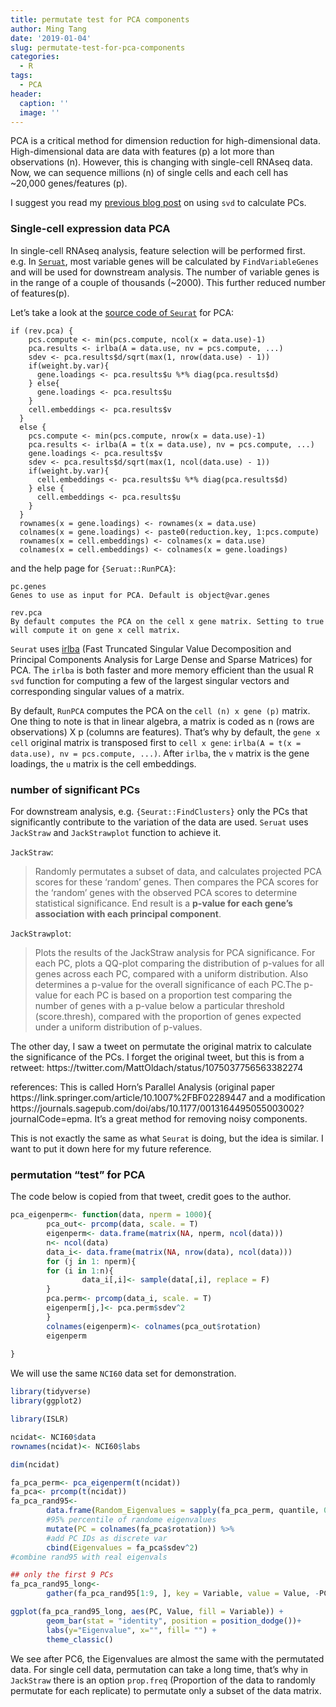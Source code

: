 ```yaml
---
title: permutate test for PCA components
author: Ming Tang
date: '2019-01-04'
slug: permutate-test-for-pca-components
categories:
  - R
tags:
  - PCA
header:
  caption: ''
  image: ''
---
```


PCA is a critical method for dimension reduction for high-dimensional data. 
High-dimensional data are data with features (p) a lot more than observations (n).
However, this is changing with single-cell RNAseq data. Now, we can sequence millions (n)
of single cells and each cell has ~20,000 genes/features (p). 


I suggest you read my [previous blog post](https://divingintogeneticsandgenomics.rbind.io/post/pca-in-action/) on using `svd` to calculate PCs.

### Single-cell expression data PCA

In single-cell RNAseq analysis, feature selection will be performed first. e.g. In [`Seruat`](https://github.com/satijalab/seurat), most variable genes will be calculated by `FindVariableGenes` and will be used for downstream analysis. The number of variable genes is in
the range of a couple of thousands (~2000). This further reduced number of features(p).

Let's take a look at the [source code of `Seurat`](https://github.com/satijalab/seurat/blob/master/R/dimensional_reduction.R#L70) for
PCA:

```
if (rev.pca) {
    pcs.compute <- min(pcs.compute, ncol(x = data.use)-1)
    pca.results <- irlba(A = data.use, nv = pcs.compute, ...)
    sdev <- pca.results$d/sqrt(max(1, nrow(data.use) - 1))
    if(weight.by.var){
      gene.loadings <- pca.results$u %*% diag(pca.results$d)
    } else{
      gene.loadings <- pca.results$u
    }
    cell.embeddings <- pca.results$v
  }
  else {
    pcs.compute <- min(pcs.compute, nrow(x = data.use)-1)
    pca.results <- irlba(A = t(x = data.use), nv = pcs.compute, ...)
    gene.loadings <- pca.results$v
    sdev <- pca.results$d/sqrt(max(1, ncol(data.use) - 1))
    if(weight.by.var){
      cell.embeddings <- pca.results$u %*% diag(pca.results$d)
    } else {
      cell.embeddings <- pca.results$u
    }
  }
  rownames(x = gene.loadings) <- rownames(x = data.use)
  colnames(x = gene.loadings) <- paste0(reduction.key, 1:pcs.compute)
  rownames(x = cell.embeddings) <- colnames(x = data.use)
  colnames(x = cell.embeddings) <- colnames(x = gene.loadings)

```

and the help page for `{Seruat::RunPCA}`:  

```
pc.genes	
Genes to use as input for PCA. Default is object@var.genes

rev.pca	
By default computes the PCA on the cell x gene matrix. Setting to true will compute it on gene x cell matrix.
```
`Seurat` uses [irlba](https://cran.r-project.org/web/packages/irlba/index.html) (Fast Truncated Singular Value Decomposition and Principal Components Analysis for Large Dense and Sparse Matrices) for PCA.
The `irlba` is both faster and more memory efficient than the usual R `svd` function for computing a few of the largest singular vectors and corresponding singular values of a matrix.


By default, `RunPCA` computes the PCA on the `cell (n) x gene (p)` matrix.
One thing to note is that in linear algebra, a matrix is coded as n (rows are observations) X p (columns are features). That's why by default, the `gene x cell` original matrix is transposed first to `cell x gene`: `irlba(A = t(x = data.use), nv = pcs.compute, ...)`.
After `irlba`, the `v` matrix is the gene loadings, the `u` matrix is the cell embeddings.

### number of significant PCs

For downstream analysis, e.g. `{Seurat::FindClusters}` only the PCs that significantly contribute to the variation of the data are used. `Seruat` uses `JackStraw` and `JackStrawplot` function to achieve it.

`JackStraw`:  

>Randomly permutates a subset of data, and calculates projected PCA scores for these 'random' genes. Then compares the PCA scores for the 'random' genes with the observed PCA scores to determine statistical significance. End result is a **p-value for each gene's association with each principal component**.

`JackStrawplot`:  

>Plots the results of the JackStraw analysis for PCA significance. For each PC, plots a QQ-plot comparing the distribution of p-values for all genes across each PC, compared with a uniform distribution. Also determines a p-value for the overall significance of each PC.The p-value for each PC is based on a proportion test comparing the number of genes with a p-value below a particular threshold (score.thresh), compared with the proportion of genes expected under a uniform distribution of p-values.

The other day, I saw a tweet on permutate the original matrix to calculate the significance of the PCs.
I forget the original tweet, but this is from a retweet: https://twitter.com/MattOldach/status/1075037756563382274

references:
This is called Horn's Parallel Analysis (original paper https://link.springer.com/article/10.1007%2FBF02289447 and a modification https://journals.sagepub.com/doi/abs/10.1177/0013164495055003002?journalCode=epma. It's a great method for removing noisy components.

This is not exactly the same as what `Seurat` is doing, but the idea is similar. 
I want to put it down here for my future reference.

### permutation "test" for PCA

The code below is copied from that tweet, credit goes to the author.

```r
pca_eigenperm<- function(data, nperm = 1000){
        pca_out<- prcomp(data, scale. = T)
        eigenperm<- data.frame(matrix(NA, nperm, ncol(data)))
        n<- ncol(data)
        data_i<- data.frame(matrix(NA, nrow(data), ncol(data)))
        for (j in 1: nperm){
        for (i in 1:n){
                data_i[,i]<- sample(data[,i], replace = F)
        }
        pca.perm<- prcomp(data_i, scale. = T)
        eigenperm[j,]<- pca.perm$sdev^2
        }
        colnames(eigenperm)<- colnames(pca_out$rotation)
        eigenperm
        
}
```

We will use the same `NCI60` data set for demonstration.

```r
library(tidyverse)
library(ggplot2)

library(ISLR)

ncidat<- NCI60$data
rownames(ncidat)<- NCI60$labs

dim(ncidat)

fa_pca_perm<- pca_eigenperm(t(ncidat))
fa_pca<- prcomp(t(ncidat))
fa_pca_rand95<- 
        data.frame(Random_Eigenvalues = sapply(fa_pca_perm, quantile, 0.95)) %>%
        #95% percentile of randome eigenvalues
        mutate(PC = colnames(fa_pca$rotation)) %>%
        #add PC IDs as discrete var
        cbind(Eigenvalues = fa_pca$sdev^2)
#combine rand95 with real eigenvals

## only the first 9 PCs
fa_pca_rand95_long<-
        gather(fa_pca_rand95[1:9, ], key = Variable, value = Value, -PC)

ggplot(fa_pca_rand95_long, aes(PC, Value, fill = Variable)) +
        geom_bar(stat = "identity", position = position_dodge())+
        labs(y="Eigenvalue", x="", fill= "") +
        theme_classic()

```

We see after PC6, the Eigenvalues are almost the same with the permutated data.
For single cell data, permutation can take a long time, that's why in `JackStraw` there is an
option `prop.freq` (Proportion of the data to randomly permutate for each replicate) to
permutate only a subset of the data matrix.



